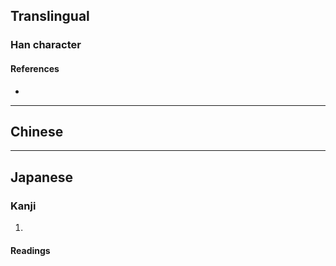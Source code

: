 {{character info}}
==Translingual==

===Han character===
{{Han char|rn=86|rad=火|as=07|sn=11|four=|canj=HUF,IUF,XXHUF|ids=⿱戺火}}

====References====
* {{Han ref|kx=0672.200|dkj=19075|hdz=32206.040|uh=7108|ud=28936}}

----

==Chinese==
{{zh-see|熙|v}}

----

==Japanese==

===Kanji===
{{ja-kanji|grade=|rs=火07}}
# {{rfdef|ja|sort=火07}}

====Readings====
{{ja-readings
|on=キ
|kun=ああ, たの-しむ, ひか-る, ひろ-い, やわ-らぐ, よろこ-ぶ
}}